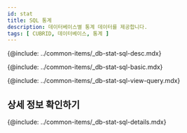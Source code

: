 ```yaml
---
id: stat
title: SQL 통계
description: 데이터베이스별 통계 데이터를 제공합니다.
tags: [ CUBRID, 데이터베이스, 통계 ]
---
```



<!-- SQL 통계-->
{@include: ../common-items/_db-stat-sql-desc.mdx}

<!-- SQL 통계 기본 사용 안내-->
{@include: ../common-items/_db-stat-sql-basic.mdx} 

<!-- 쿼리별 수행 추이, 자세히 보기-->
{@include: ../common-items/_db-stat-sql-view-query.mdx}

## 상세 정보 확인하기

{@include: ../common-items/_db-stat-sql-details.mdx}